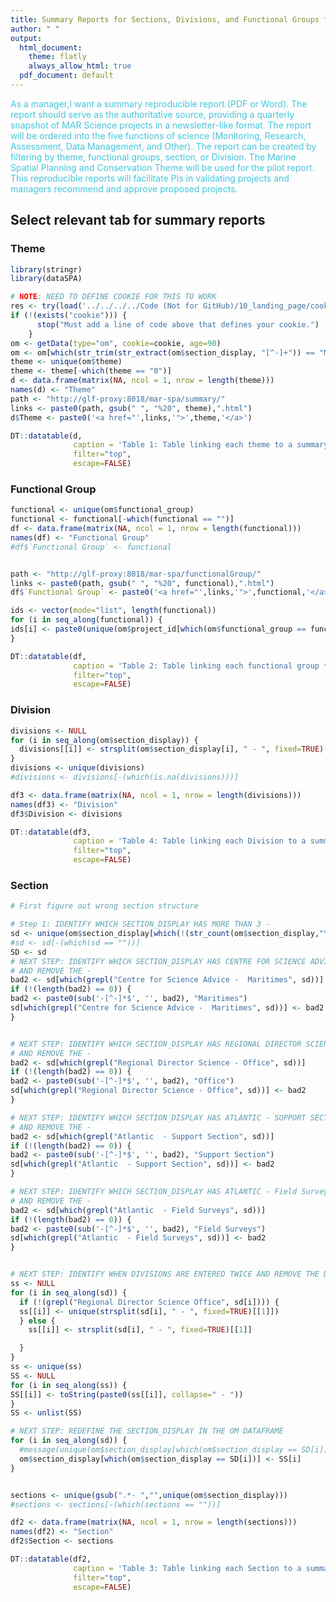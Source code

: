 ```yaml
---
title: Summary Reports for Sections, Divisions, and Functional Groups for the Maritimes Region.
author: " "
output:
  html_document:
    theme: flatly
    always_allow_html: true
  pdf_document: default
---
```


<span style="color:#43C6DB">As a manager,I want a summary reproducible report (PDF or Word). The report should serve as the authoritative source, providing a quarterly snapshot of MAR Science projects in a newsletter-like format.  The report will be ordered into the five functions of science (Monitoring, Research, Assessment, Data Management, and Other). The report can be created by filtering by theme, functional groups, section, or Division. The Marine Spatial Planning and Conservation Theme will be used for the pilot report. This reproducible reports will facilitate PIs in validating projects and managers recommend and approve proposed projects. </span>

## Select relevant tab for summary reports {.tabset}

### Theme
```r
library(stringr)
library(dataSPA)

# NOTE: NEED TO DEFINE COOKIE FOR THIS TO WORK
res <- try(load('../../../../Code (Not for GitHub)/10_landing_page/cookie'), silent=TRUE)
if (!(exists("cookie"))) {
      stop("Must add a line of code above that defines your cookie.")
    }
om <- getData(type="om", cookie=cookie, age=90)
om <- om[which(str_trim(str_extract(om$section_display, "[^-]+")) == "Maritimes"),] # Hard coded in for maritimes
theme <- unique(om$theme)
theme <- theme[-which(theme == "0")]
d <- data.frame(matrix(NA, ncol = 1, nrow = length(theme)))
names(d) <- "Theme"
path <- "http://glf-proxy:8018/mar-spa/summary/"
links <- paste0(path, gsub(" ", "%20", theme),".html")
d$Theme <- paste0('<a href="',links,'">',theme,'</a>')

DT::datatable(d,
              caption = 'Table 1: Table linking each theme to a summary report',
              filter="top",
              escape=FALSE)
```

### Functional Group

```r
functional <- unique(om$functional_group)
functional <- functional[-which(functional == "")]
df <- data.frame(matrix(NA, ncol = 1, nrow = length(functional)))
names(df) <- "Functional Group"
#df$`Functional Group` <- functional


path <- "http://glf-proxy:8018/mar-spa/functionalGroup/"
links <- paste0(path, gsub(" ", "%20", functional),".html")
df$`Functional Group` <- paste0('<a href="',links,'">',functional,'</a>')

ids <- vector(mode="list", length(functional))
for (i in seq_along(functional)) {
ids[i] <- paste0(unique(om$project_id[which(om$functional_group == functional[i])]), collapse=",")
}

DT::datatable(df,
              caption = 'Table 2: Table linking each functional group to a summary report',
              filter="top",
              escape=FALSE)
```



### Division

```r
divisions <- NULL
for (i in seq_along(om$section_display)) {
  divisions[[i]] <- strsplit(om$section_display[i], " - ", fixed=TRUE)[[1]][3]
}
divisions <- unique(divisions)
#divisions <- divisions[-(which(is.na(divisions)))]

df3 <- data.frame(matrix(NA, ncol = 1, nrow = length(divisions)))
names(df3) <- "Division"
df3$Division <- divisions

DT::datatable(df3,
              caption = 'Table 4: Table linking each Division to a summary report',
              filter="top",
              escape=FALSE)
```


### Section

```r
# First figure out wrong section structure

# Step 1: IDENTIFY WHICH SECTION_DISPLAY HAS MORE THAN 3 -
sd <- unique(om$section_display[which(!(str_count(om$section_display,"\\-") == 3))])
#sd <- sd[-(which(sd == ""))]
SD <- sd
# NEXT STEP: IDENTIFY WHICH SECTION_DISPLAY HAS CENTRE FOR SCIENCE ADVICE - SCIENCE
# AND REMOVE THE -
bad2 <- sd[which(grepl("Centre for Science Advice -  Maritimes", sd))]
if (!(length(bad2) == 0)) {
bad2 <- paste0(sub('-[^-]*$', '', bad2), "Maritimes")
sd[which(grepl("Centre for Science Advice -  Maritimes", sd))] <- bad2
}


# NEXT STEP: IDENTIFY WHICH SECTION_DISPLAY HAS REGIONAL DIRECTOR SCIENCE - OFFICE
# AND REMOVE THE -
bad2 <- sd[which(grepl("Regional Director Science - Office", sd))]
if (!(length(bad2) == 0)) {
bad2 <- paste0(sub('-[^-]*$', '', bad2), "Office")
sd[which(grepl("Regional Director Science - Office", sd))] <- bad2
}

# NEXT STEP: IDENTIFY WHICH SECTION_DISPLAY HAS ATLANTIC - SUPPORT SECTION
# AND REMOVE THE -
bad2 <- sd[which(grepl("Atlantic  - Support Section", sd))]
if (!(length(bad2) == 0)) {
bad2 <- paste0(sub('-[^-]*$', '', bad2), "Support Section")
sd[which(grepl("Atlantic  - Support Section", sd))] <- bad2
}

# NEXT STEP: IDENTIFY WHICH SECTION_DISPLAY HAS ATLANTIC - Field Survey
# AND REMOVE THE -
bad2 <- sd[which(grepl("Atlantic  - Field Surveys", sd))]
if (!(length(bad2) == 0)) {
bad2 <- paste0(sub('-[^-]*$', '', bad2), "Field Surveys")
sd[which(grepl("Atlantic  - Field Surveys", sd))] <- bad2
}


# NEXT STEP: IDENTIFY WHEN DIVISIONS ARE ENTERED TWICE AND REMOVE THE DUPLICATE
ss <- NULL
for (i in seq_along(sd)) {
  if (!(grepl("Regional Director Science Office", sd[i]))) {
  ss[[i]] <- unique(strsplit(sd[i], " - ", fixed=TRUE)[[1]])
  } else {
    ss[[i]] <- strsplit(sd[i], " - ", fixed=TRUE)[[1]]

  }
}
ss <- unique(ss)
SS <- NULL
for (i in seq_along(ss)) {
SS[[i]] <- toString(paste0(ss[[i]], collapse=" - "))
}
SS <- unlist(SS)

# NEXT STEP: REDEFINE THE SECTION_DISPLAY IN THE OM DATAFRAME
for (i in seq_along(sd)) {
  #message(unique(om$section_display[which(om$section_display == SD[i])]), " is being replaced with ", SS[i])
  om$section_display[which(om$section_display == SD[i])] <- SS[i]
}


sections <- unique(gsub(".*- ","",unique(om$section_display)))
#sections <- sections[-(which(sections == ""))]

df2 <- data.frame(matrix(NA, ncol = 1, nrow = length(sections)))
names(df2) <- "Section"
df2$Section <- sections

DT::datatable(df2,
              caption = 'Table 3: Table linking each Section to a summary report',
              filter="top",
              escape=FALSE)

```


## {-}
